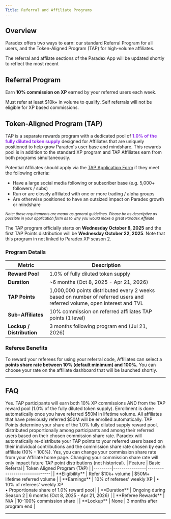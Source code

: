 ```yaml
---
Title: Referral and Affiliate Programs
---
```


## Overview

Paradex offers two ways to earn: our standard Referral Program for all users, and the Token-Aligned Program (TAP) for high-volume affiliates.

<Note>
The referral and affilate sections of the Paradex App will be updated shortly to reflect the most recent
</Note>

## Referral Program

Earn **10% commission on XP** earned by your referred users each week.

Must refer at least $10k+ in volume to qualify. Self referrals will not be eligible for XP based commissions.


## Token-Aligned Program (TAP)

TAP is a separate rewards program with a dedicated pool of <span style="color: #9333EA;">**1.0% of the fully diluted token supply**</span> designed for Affiliates that are uniquely positioned to help grow Paradex's user base and mindshare. This rewards pool is in addition to the standard XP program and TAP Affiliates earn from both programs simultaneously.

Potential Affiliates should apply via the [TAP Application Form](https://forms.gle/A6raA1inXn7GkqFh7) if they meet the following criteria:
* Have a large social media following or subscriber base (e.g. 5,000+ followers / subs)
* Run or are closely affiliated with one or more trading / alpha groups
* Are otherwise positioned to have an outsized impact on Paradex growth or mindshare

<small>_Note: these requirements are meant as general guidelines. Please be as descriptive as possible in your application form as to why you would make a great Paradex Affiliate_</small>

The TAP program officially starts on **Wednesday October 8, 2025** and the first TAP Points distribution will be **Wednesday October 22, 2025**. Note that this program in not linked to Paradex XP season 2.

### Program Details

| Metric | Description |
|--------|-------------|
| **Reward Pool** | 1.0% of fully diluted token supply |
| **Duration** | ~6 months (Oct 8, 2025 - Apr 21, 2026) |
| **TAP Points** | 1,000,000 points distributed every 2 weeks based on number of referred users and referred volume, open interest and TVL |
| **Sub-Affiliates** | 10% commission on referred affiliates TAP points (1 level) |
| **Lockup / Distribution** | 3 months following program end (Jul 21, 2026) |

### Referee Benefits

To reward your referees for using your referral code, Affiliates can select a **points share rate between 10% (default minimum) and 100%.** You can choose your rate on the affiliate dashboard that will be launched shortly.

---

## FAQ

<Accordion title="Can I participate in both programs?">
Yes. TAP participants will earn both 10% XP commissions AND from the TAP reward pool (1.0% of the fully diluted token supply).
</Accordion>

<Accordion title="How do I enroll in the TAP program?">
Enrollment is done automatically once you have referred $50M in lifetime volume. All affiliates that have previously referred $50M will be enrolled automatically.
</Accordion>

<Accordion title="How do TAP Points convert to tokens?">
TAP Points determine your share of the 1.0% fully diluted supply reward pool, distributed proportionally among participants and among their referred users based on their chosen commission share rate.
</Accordion>

<Accordion title="How are my referred users rewarded for using my referral link?">
Paradex will automatically re-distribute your TAP points to your referred users based on their individual contributions and the commission share rate chosen by each affiliate (10% - 100%).
</Accordion>

<Accordion title="Can I change my commission share rate after setting it?">
Yes, you can change your commission share rate from your Affiliate home page. Changing your commission share rate will only impact future TAP point distributions (not historical).
</Accordion>

<Accordion title="How do the two programs compare?">
| Feature | Basic Referral | Token Aligned Program (TAP) |
|---------|----------------|------------------------------|
| **Eligibility** | Refer $10k+ volume | $50M+ lifetime referred volume |
| **Earnings** | 10% of referees' weekly XP | • 10% of referees' weekly XP<br />• Proportionate share of 1.0% reward pool |
| **Duration** | Ongoing during Season 2 | 6 months (Oct 8, 2025 - Apr 21, 2026) |
| **Referee Rewards** | N/A | 10-100% commission share |
| **Lockup** | None | 3 months after program end |
</Accordion>


---
